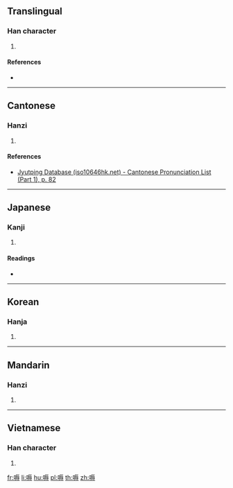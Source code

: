 ==Translingual==

===Han character===
{{Han char|rn=30|rad=口|as=10|sn=13|four=61043|canj=RMVI|ids=⿰口辱}}

# {{defn|Han|sort=口10}}

====References====
* {{Han ref|kx=0202.310|dkj=04075|dj=0425.120|hdz=10666.070|uh=55D5|ud=21973|bh=DCD9|bd=56537}}

----

==Cantonese==

===Hanzi===
{{yue-hanzi|jyut=[[juk6]]|y=yuk6}}

# {{defn|lang=yue|sort=口10}}

====References====
* [http://www.iso10646hk.net/jp/document/download.jsp Jyutping Database (iso10646hk.net) - Cantonese Pronunciation List (Part 1), p. 82]

----

==Japanese==

===Kanji===
{{ja-kanji|grade=|rs=口10}}

# {{defn|lang=ja|sort=口10}}

====Readings====
* {{ja-readings|on=[[しょく]] (shoku), [[にく]] (niku), [[じょく]] (joku), [[どう]] (dō), [[ぬ]] (nu)|kun=[[あわれむ]] (awaremu)}}

----

==Korean==

===Hanja===
{{ko-hanja|hangeul=욕|rv=yok|mr=yok}}

# {{defn|lang=ko|sort=口10}}

----

==Mandarin==

===Hanzi===
{{cmn-hanzi|pin=[[qiǎn]] ([[qian3]]), [[qiàn]] ([[qian4]]), [[qiè]] ([[qie4]]), [[rù]] ([[ru4]])|wg=ch'ien<sup>3</sup>, ch'ien<sup>4</sup>, ch'ieh<sup>4</sup>, ju<sup>4</sup>}}

# {{defn|lang=cmn|sort=口10}}

----

==Vietnamese==

===Han character===
{{vi-hantu|[[nhóc]]|rs=口10}}

# {{defn|lang=vi|sort=口10}}

[[fr:嗕]]
[[li:嗕]]
[[hu:嗕]]
[[pl:嗕]]
[[th:嗕]]
[[zh:嗕]]